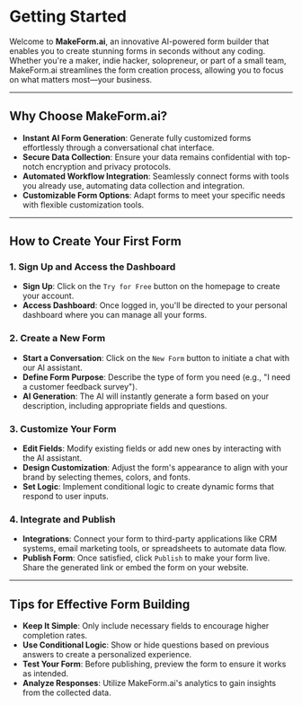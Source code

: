 # Getting Started

Welcome to **MakeForm.ai**, an innovative AI-powered form builder that enables you to create stunning forms in seconds without any coding. Whether you're a maker, indie hacker, solopreneur, or part of a small team, MakeForm.ai streamlines the form creation process, allowing you to focus on what matters most—your business.

---

## Why Choose MakeForm.ai?

- **Instant AI Form Generation**: Generate fully customized forms effortlessly through a conversational chat interface.
- **Secure Data Collection**: Ensure your data remains confidential with top-notch encryption and privacy protocols.
- **Automated Workflow Integration**: Seamlessly connect forms with tools you already use, automating data collection and integration.
- **Customizable Form Options**: Adapt forms to meet your specific needs with flexible customization tools.

---

## How to Create Your First Form

### 1. Sign Up and Access the Dashboard

- **Sign Up**: Click on the `Try for Free` button on the homepage to create your account.
- **Access Dashboard**: Once logged in, you'll be directed to your personal dashboard where you can manage all your forms.

### 2. Create a New Form

- **Start a Conversation**: Click on the `New Form` button to initiate a chat with our AI assistant.
- **Define Form Purpose**: Describe the type of form you need (e.g., "I need a customer feedback survey").
- **AI Generation**: The AI will instantly generate a form based on your description, including appropriate fields and questions.

### 3. Customize Your Form

- **Edit Fields**: Modify existing fields or add new ones by interacting with the AI assistant.
- **Design Customization**: Adjust the form's appearance to align with your brand by selecting themes, colors, and fonts.
- **Set Logic**: Implement conditional logic to create dynamic forms that respond to user inputs.

### 4. Integrate and Publish

- **Integrations**: Connect your form to third-party applications like CRM systems, email marketing tools, or spreadsheets to automate data flow.
- **Publish Form**: Once satisfied, click `Publish` to make your form live. Share the generated link or embed the form on your website.

---

## Tips for Effective Form Building

- **Keep It Simple**: Only include necessary fields to encourage higher completion rates.
- **Use Conditional Logic**: Show or hide questions based on previous answers to create a personalized experience.
- **Test Your Form**: Before publishing, preview the form to ensure it works as intended.
- **Analyze Responses**: Utilize MakeForm.ai's analytics to gain insights from the collected data.
